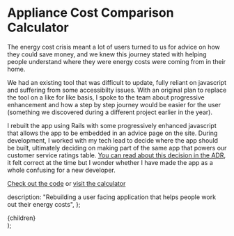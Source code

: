 

# Appliance Cost Comparison Calculator

The energy cost crisis meant a lot of users turned to us for advice on how they could save money, and we knew this journey stated with helping people 
understand where they were energy costs were coming from in their home.

We had an existing tool that was difficult to update, fully reliant on javascript and suffering from some accessibilty issues.  With an original plan to replace the tool on a like for like basis, I spoke to the team about progressive enhancement and how a step by step journey would be easier for the user (something
we discovered during a different project earlier in the year).

I rebuilt the app using Rails with some progressively enhanced javascript that allows the app to be embedded in an advice page on the site.  During development, I worked with my tech lead to decide where the app should be built, ultimately deciding on making part of the same app that powers our customer service ratings table.  [You can read about this decision in the ADR](https://github.com/citizensadvice/energy-apps/blob/main/docs/adrs/0008-appliance-calculator-location.md), it felt correct at the time but I wonder whether I have made the app as a whole confusing for a new developer.

<ImageWithCaption
  src="/energy-apps.png"
  altText="The appliance calcuator showing the comparative costs of running a TV and an electric blanket #snuggles"
  caption="The appliance calculator, showing a user how the running costs of a TV and an electric blanket compare "
  width={1440}
  height={900}
/>

[Check out the code](https://github.com/citizensadvice/energy-apps) or [visit the calculator](https://www.citizensadvice.org.uk/consumer/energy/energy-supply/save-energy-at-home/check-how-much-your-electrical-appliances-cost-to-use/)

  description:
    "Rebuilding a user facing application that helps people work out their energy costs",
};
  <Layout>
    <Head pageTitle="Projects, Appliance Calculator" meta={meta} />
    <main id="main-content">{children}</main>
  </Layout>
);
